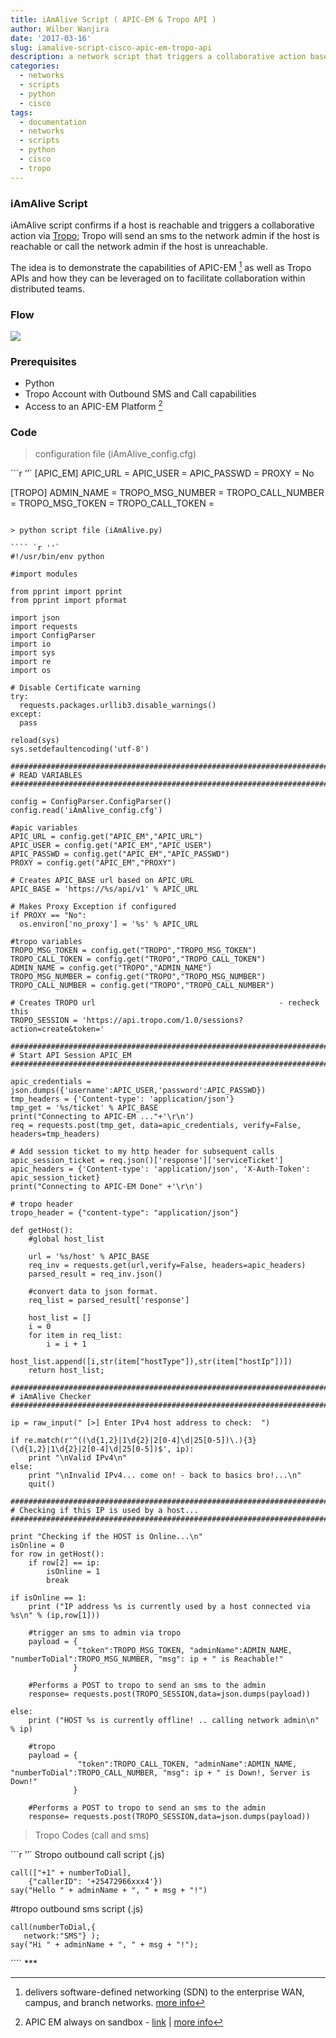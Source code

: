 ```yaml
---
title: iAmAlive Script ( APIC-EM & Tropo API )
author: Wilber Wanjira
date: '2017-03-16'
slug: iamalive-script-cisco-apic-em-tropo-api
description: a network script that triggers a collaborative action based on whether a host is reachable or not.
categories:
  - networks
  - scripts
  - python
  - cisco
tags:
  - documentation
  - networks
  - scripts
  - python
  - cisco
  - tropo
---
```


### iAmAlive Script

iAmAlive script confirms if a host is reachable and triggers a collaborative action via [Tropo](https://www.tropo.com/); Tropo will send an sms to the network admin if the host is reachable or call the network admin if the host is unreachable.

The idea is to demonstrate the capabilities of APIC-EM [^1] as well as Tropo APIs and how they can be leveraged on to facilitate collaboration within distributed teams.

### Flow


![](/img/iamalive.png)


### Prerequisites

* Python
* Tropo Account with Outbound SMS and Call capabilities
* Access to an APIC-EM Platform [^2]


### Code

> configuration file (iAmAlive_config.cfg)

```` `r ''`
[APIC_EM]
APIC_URL = 
APIC_USER = 
APIC_PASSWD = 
PROXY = No

[TROPO]
ADMIN_NAME = 
TROPO_MSG_NUMBER = 
TROPO_CALL_NUMBER = 
TROPO_MSG_TOKEN = 
TROPO_CALL_TOKEN = 
````

> python script file (iAmAlive.py)

```` `r ''`
#!/usr/bin/env python

#import modules

from pprint import pprint
from pprint import pformat

import json
import requests
import ConfigParser
import io
import sys
import re
import os

# Disable Certificate warning
try:
  requests.packages.urllib3.disable_warnings()
except:
  pass

reload(sys)
sys.setdefaultencoding('utf-8')

##############################################################################
# READ VARIABLES
##############################################################################

config = ConfigParser.ConfigParser()
config.read('iAmAlive_config.cfg')

#apic variables
APIC_URL = config.get("APIC_EM","APIC_URL")
APIC_USER = config.get("APIC_EM","APIC_USER")
APIC_PASSWD = config.get("APIC_EM","APIC_PASSWD")
PROXY = config.get("APIC_EM","PROXY")

# Creates APIC_BASE url based on APIC_URL
APIC_BASE = 'https://%s/api/v1' % APIC_URL

# Makes Proxy Exception if configured 
if PROXY == "No":
  os.environ['no_proxy'] = '%s' % APIC_URL

#tropo variables
TROPO_MSG_TOKEN = config.get("TROPO","TROPO_MSG_TOKEN")
TROPO_CALL_TOKEN = config.get("TROPO","TROPO_CALL_TOKEN")
ADMIN_NAME = config.get("TROPO","ADMIN_NAME")
TROPO_MSG_NUMBER = config.get("TROPO","TROPO_MSG_NUMBER")
TROPO_CALL_NUMBER = config.get("TROPO","TROPO_CALL_NUMBER")

# Creates TROPO url                                         - recheck this 
TROPO_SESSION = 'https://api.tropo.com/1.0/sessions?action=create&token='

##############################################################################
# Start API Session APIC_EM
##############################################################################

apic_credentials = json.dumps({'username':APIC_USER,'password':APIC_PASSWD})
tmp_headers = {'Content-type': 'application/json'}
tmp_get = '%s/ticket' % APIC_BASE
print("Connecting to APIC-EM ..."+'\r\n')
req = requests.post(tmp_get, data=apic_credentials, verify=False, headers=tmp_headers)

# Add session ticket to my http header for subsequent calls
apic_session_ticket = req.json()['response']['serviceTicket']
apic_headers = {'Content-type': 'application/json', 'X-Auth-Token': apic_session_ticket}
print("Connecting to APIC-EM Done" +'\r\n')

# tropo header
tropo_header = {"content-type": "application/json"}

def getHost():
    #global host_list

    url = '%s/host' % APIC_BASE
    req_inv = requests.get(url,verify=False, headers=apic_headers)
    parsed_result = req_inv.json()
    
    #convert data to json format.
    req_list = parsed_result['response']
    
    host_list = []
    i = 0
    for item in req_list:
        i = i + 1
        host_list.append([i,str(item["hostType"]),str(item["hostIp"])])
    return host_list;

##############################################################################
# iAmAlive Checker
##############################################################################

ip = raw_input(" [>] Enter IPv4 host address to check:  ")

if re.match(r'^((\d{1,2}|1\d{2}|2[0-4]\d|25[0-5])\.){3}(\d{1,2}|1\d{2}|2[0-4]\d|25[0-5])$', ip):  
    print "\nValid IPv4\n"  
else:
    print "\nInvalid IPv4... come on! - back to basics bro!...\n"
    quit()
    
##############################################################################
# Checking if this IP is used by a host...
##############################################################################

print "Checking if the HOST is Online...\n"
isOnline = 0
for row in getHost():
    if row[2] == ip:
        isOnline = 1
        break

if isOnline == 1:
    print ("IP address %s is currently used by a host connected via %s\n" % (ip,row[1]))
    
    #trigger an sms to admin via tropo
    payload = {
               "token":TROPO_MSG_TOKEN, "adminName":ADMIN_NAME, "numberToDial":TROPO_MSG_NUMBER, "msg": ip + " is Reachable!"
              }
    
    #Performs a POST to tropo to send an sms to the admin
    response= requests.post(TROPO_SESSION,data=json.dumps(payload))
    
else:
    print ("HOST %s is currently offline! .. calling network admin\n" % ip)

    #tropo 
    payload = {
               "token":TROPO_CALL_TOKEN, "adminName":ADMIN_NAME, "numberToDial":TROPO_CALL_NUMBER, "msg": ip + " is Down!, Server is Down!"
              }
    
    #Performs a POST to tropo to send an sms to the admin
    response= requests.post(TROPO_SESSION,data=json.dumps(payload))
````
> Tropo Codes (call and sms)

```` `r ''`
Stropo outbound call script (.js)

    call(["+1" + numberToDial], 
        {"callerID": '+25472966xxx4'})
    say("Hello " + adminName + ", " + msg + "!")

#tropo outbound sms script (.js)

    call(numberToDial,{
       network:"SMS"} );
    say("Hi " + adminName + ", " + msg + "!");
````
***

[^1]:delivers software-defined networking (SDN) to the enterprise WAN, campus, and branch networks. [more info](https://www.cisco.com/c/en/us/products/cloud-systems-management/application-policy-infrastructure-controller-enterprise-module/index.html)

[^2]:APIC EM always on sandbox - [link](sandboxapic.cisco.com) | [more info](https://developer.cisco.com/site/networking/)